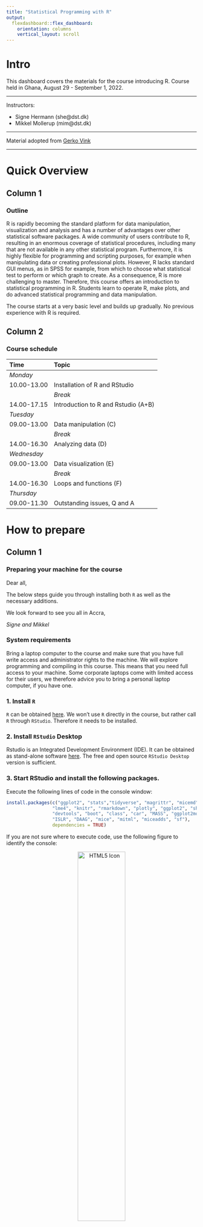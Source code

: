```yaml
---
title: "Statistical Programming with R"
output: 
  flexdashboard::flex_dashboard:
    orientation: columns
    vertical_layout: scroll
---
```



<!-- ```{r setup, include=FALSE} -->
<!-- knitr::opts_chunk$set(echo = TRUE) -->
<!-- library(vembedr) -->

<!-- ``` -->



# Intro {.sidebar}

This dashboard covers the materials for the course introducing R. Course held in Ghana, August 29 - September 1, 2022.

---

Instructors: 

 - Signe Hermann (she@dst.dk)
 - Mikkel Mollerup (mim@dst.dk)


---

Material adopted from [Gerko Vink](https://github.com/gerkovink/R)


---
# Quick Overview

## Column 1

### Outline
R is rapidly becoming the standard platform for data manipulation, visualization and analysis and has a number of advantages over other statistical software packages. A wide community of users contribute to R, resulting in an enormous coverage of statistical procedures, including many that are not available in any other statistical program. Furthermore, it is highly flexible for programming and scripting purposes, for example when manipulating data or creating professional plots. However, R lacks standard GUI menus, as in SPSS for example, from which to choose what statistical test to perform or which graph to create. As a consequence, R is more challenging to master. Therefore, this course offers an introduction to statistical programming in R. Students learn to operate R, make plots, and do advanced statistical programming and data manipulation. 


The course starts at a very basic level and builds up gradually. No previous experience with R is required.

## Column 2

### Course schedule 

| Time        | Topic                                           |
|:------------|:------------------------------------------------|
| *Monday*    |                                                 |
| 10.00-13.00 | Installation of R and RStudio                   |
|             | *Break*                                         |     
| 14.00-17.15 | Introduction to R and Rstudio (A+B)             |
| *Tuesday*   |                                                 |
| 09.00-13.00 | Data manipulation (C)                           |
|             | *Break*                                         |             
| 14.00-16.30 | Analyzing data (D)                              |
| *Wednesday* |                                                 |
| 09.00-13.00 | Data visualization  (E)                         |
|             | *Break*                                         |
| 14.00-16.30 | Loops and functions (F)                         |
| *Thursday*  |                                                 |
| 09.00-11.30 | Outstanding issues, Q and A                     |


# How to prepare

## Column 1

### Preparing your machine for the course
Dear all, 

The below steps guide you through installing both `R` as well as the necessary additions.

We look forward to see you all in Accra,  

*Signe and Mikkel*

### **System requirements**

Bring a laptop computer to the course and make sure that you have full write access and administrator rights to the machine. We will explore programming and compiling in this course. This means that you need full access to your machine. Some corporate laptops come with limited access for their users, we therefore advice you to bring a personal laptop computer, if you have one. 

### **1. Install `R`**
`R` can be obtained [here](https://cran.r-project.org). We won't use `R` directly in the course, but rather call `R` through `RStudio`. Therefore it needs to be installed. 

### **2. Install `RStudio` Desktop**

Rstudio is an Integrated Development Environment (IDE). It can be obtained as stand-alone software [here](https://www.rstudio.com/products/rstudio/download/#download). The free and open source `RStudio Desktop` version is sufficient.

### **3. Start RStudio and install the following packages. **

Execute the following lines of code in the console window:

```r
install.packages(c("ggplot2", "stats","tidyverse", "magrittr", "micemd", "jomo", "pan", 
                 "lme4", "knitr", "rmarkdown", "plotly", "ggplot2", "shiny", 
                 "devtools", "boot", "class", "car", "MASS", "ggplot2movies", 
                 "ISLR", "DAAG", "mice", "mitml", "miceadds", "sf"), 
                 dependencies = TRUE)
```


If you are not sure where to execute code, use the following figure to identify the console:

<center>
  <img src="console.png" alt="HTML5 Icon" width = 50%>
</center>

Just copy and paste the installation command and press the return key. When asked 

```r
Do you want to install from sources the package which needs 
compilation? (Yes/no/cancel)
```

type `Yes` in the console and press the return key. 

# Monday

## Column 1

### Monday's materials
We adapt the course as we go. To ensure that you work with the latest iteration of the course materials, we advice all course participants to access the materials online.

- Part A: Introduction
    - [Lecture A](Contents/Material/Part A - Introduction/Lecture_A.html){target="_blank"}
    - [Practical A](Contents/Material/Part A - Introduction/Practical_A_walkthrough.html){target="_blank"}
    - [`notebook.R`](Contents/Material/Part A - Introduction/notebook.R){target="_blank"}
    - [`markdown.Rmd`](Contents/Material/Part A - Introduction/markdown.Rmd){target="_blank"}

- Part B: How is `R` organized?
    - [Lecture B](Contents/Material/Part B - How is R organized/Lecture_B.html){target="_blank"}
    - [Practical B](Contents/Material/Part B - How is R organized/Practical_B.html){target="_blank"}
    - [Practical B with solutions](Contents/Material/Part B - How is R organized/Practical_B_walkthrough.html){target="_blank"}
    - [`boys.RData`](Contents/Material/Part B - How is R organized/boys.RData)

All lectures are in `html` format. Practicals are are provided both as naked questions but also with ample explanations and solutions - choose according to your taste!

<!-- All lectures are in `html` format. Practicals are walkthrough files that guide you through the exercises. `Impractical` files contain the exercises, without walkthrough, explanations and solutions.  -->

## Column 2

### Useful references

- [The tidyverse style guide](https://style.tidyverse.org)

The above links are useful references that connect to today's materials. 

### About `rmarkdown`


<!-- ```{r, echo=FALSE} -->
<!-- knitr::opts_chunk$set(echo = TRUE) -->
<!-- library(vembedr) -->

<!-- knitr::include_url("https://player.vimeo.com/video/178485416?color=428bca&title=0&byline=0&portrait=0", height="360px") -->
<!-- ``` -->


<!-- <iframe src="https://player.vimeo.com/video/178485416?color=428bca&title=0&byline=0&portrait=0" data-external= "1" -->
<!-- height = "315" width="500" frameborder="0"> </iframe> -->

<iframe src="https://player.vimeo.com/video/178485416?color=428bca&title=0&byline=0&portrait=0" data-external= "1"
height = "300" width="450" frameborder="0"> </iframe>

<br>
See also [this `rmarkdown` cheat sheet](Contents/Material/Part A - Introduction/rmarkdown_cheat_sheet.pdf).

# Tuesday

## Column 1

### Tuesday's materials
We adapt the course as we go. To ensure that you work with the latest iteration of the course materials, we advice all course participants to access the materials online.

- Part C: Data manipulation
    - [Lecture C](Contents/Material/Part C - Data manipulation/Lecture_C.html)
    - [Practical C](Contents/Material/Part C - Data manipulation/Practical_C.html)
    - [Practical C with solutions](Contents/Material/Part C - Data manipulation/Practical_C_walkthrough.html)
- Part D: Analyzing data 
    - [Lecture D](Contents/Material/Part D - Analyzing data/Lecture_D.html)
    - [Practical D](Contents/Material/Part D - Analyzing data/Practical_D.html)
    - [Practical D with solutions](Contents/Material/Part D - Analyzing data/Practical_D_walkthrough.html)
    
All lectures are in `html` format. Practicals are are provided both as naked questions but also with ample explanations and solutions - choose according to your taste!

## Column 2

### Useful references
<!-- - [The Google R style guide](https://google.github.io/styleguide/Rguide.xml) -->
- [`magrittr`](https://magrittr.tidyverse.org)
- [`R` for Data Science](http://r4ds.had.co.nz) - [Chapter 18 on pipes](http://r4ds.had.co.nz/pipes.html)
- [R-bloggers tutorial on pipes](https://www.r-bloggers.com/2017/12/pipes-in-r-tutorial-for-beginners/)
- [pipe tutorial on datacamp](https://www.datacamp.com/community/tutorials/pipe-r-tutorial)

The above links are useful references that connect to today's materials.

# Wednesday

## Column 1

### Wednesday's materials
We adapt the course as we go. To ensure that you work with the latest iteration of the course materials, we advice all course participants to access the materials online.

- Part E: Data visualization
    - [Lecture E](Contents/Material/Part E - Data visualization/Lecture_E.html){target="_blank"}
    - [Practical E](Contents/Material/Part E - Data visualization/Practical_E.html){target="_blank"}
    - [Practical E with solutions](Contents/Material/Part E - Data visualization/Practical_E_walkthrough.html){target="_blank"}
    - [Practical E with solutions - using ggplot](Contents/Material/Part E - Data visualization/Practical_E_walkthrough_ggplot.html){target="_blank"}
    - [`DK_map.shp`](Contents/Material/Part E - Data visualization/DK_map.shp), [`DK_map.shx`](Contents/Material/Part E - Data visualization/DK_map.shx), [`DK_map.dbf`](Contents/Material/Part E - Data visualization/DK_map.dbf) shapefiles for mapping data on Danish municipalities
- Part F: Loops and functions
    - [Lecture F](Contents/Material/Part F - Loops and functions/Lecture_F.html){target="_blank"}
    - [Practical F](Contents/Material/Part F - Loops and functions/Practical_F.html){target="_blank"}
    - [Practical F with solutions](Contents/Material/Part F - Loops and functions/Practical_F_walkthrough.html){target="_blank"}


<!-- - Part F: Loops and functions -->
<!--     - [Lecture E](Contents/Material/Part E - Functions apply and looping/Lecture_E.html){target="_blank"} -->
<!--     - [Lecture E Handout](Contents/Material/Part E - Functions apply and looping/Lecture_E_handout.html){target="_blank"} -->
<!--     - [Practical E](Contents/Material/Part E - Functions apply and looping/Practical_E_barebone.html){target="_blank"} -->
<!--     - [Practical E with solutions](Contents/Material/Part E - Functions apply and looping/Practical_E_walkthrough.html){target="_blank"} -->


All lectures are in `html` format. Practicals are are provided both as naked questions but also with ample explanations and solutions - choose according to your taste!


<!-- All lectures are in `html` format. Practicals are walkthrough files that guide you through the exercises. `Impractical` files contain the exercises, without walkthrough, explanations and solutions. -->

## Column 2

### Useful references

<!-- - [`magrittr`](https://magrittr.tidyverse.org) -->
<!-- - [`R` for Data Science](http://r4ds.had.co.nz) - [Chapter 18 on pipes](http://r4ds.had.co.nz/pipes.html) -->
- [The `ggplot2` reference page](https://ggplot2.tidyverse.org/reference/)

The above link details pretty much all you can do with package `ggplot2`.

- [Geocomputation with `R`](https://bookdown.org/robinlovelace/geocompr/)

The `sf` setup for `R` is relatively new, and a lot of material about spatial data in `R` uses the older `sp` setup. This book is an introduction to spatial data the `sf` way.

# Ghana

## Examples

Later...


# Further studies

## Column 1

### What to do after the course

The following references are currently available for free, either as pdfs or as extensive webpages (written with [RMarkdown](https://rmarkdown.rstudio.com/) and [bookdown](https://bookdown.org/)). They are all very useful and we highly recommend them. 

- [R for Data Science](https://r4ds.had.co.nz): written by Hadley Wickham and Garrett Grolemund this book relies almost exclusively on the [tidyverse](https://www.tidyverse.org/) approach to data analysis. Many highly effective tools will be right at your fingertips after reading this book and working through the many exercises.
- [Hands-On Programming with R](https://rstudio-education.github.io/hopr/): a great read by Garrett Grolemund emphasizing programming techniques with R. 
- [Advanced R](https://adv-r.hadley.nz/): You want to gain deeper knowledge of R and you wnat to learn from one of the most influential R contributors. This one is for you!
- [Introduction to Statistical Learning](http://faculty.marshall.usc.edu/gareth-james/ISL/): an introductory book on statistical learning, with applications in R. The R code is somewhat old-style and you might be able to find newer packages for the tasks, but ths is a solid read well worth the effort.
- [Data Analysis and Graphics Using R](http://www.pindex.com/uploads/post_docs/Maindonald%20Data%20Analysis%20and%20Graphics(PINDEX-DOC-6953).pdf): a detailed book that covers a lot about categorical data analysis and fitting `glm`s in `R`.
- [Happy Git and GitHub for the useR ](https://happygitwithr.com/index.html): a great introduction to version control using Git and GitHub together with RStudio. Written by Jenny Bryan in a very concise style. Highly recommended!

<!-- ## Column 2 -->

<!-- ### For fun -->
<!-- <blockquote class="twitter-tweet" data-lang="en"><p lang="en" dir="ltr">My wife asked me what machine learning is and I said: remember when we ordered the hot plate for the boat and amazon suggested buying all the equipment needed to make a full meth lab?</p>&mdash; (((Kane Baccigalupi))) (@rubyghetto) <a href="https://twitter.com/rubyghetto/status/1058220004301127680?ref_src=twsrc%5Etfw">November 2, 2018</a></blockquote> -->
<!-- <script async src="https://platform.twitter.com/widgets.js" charset="utf-8"></script> -->